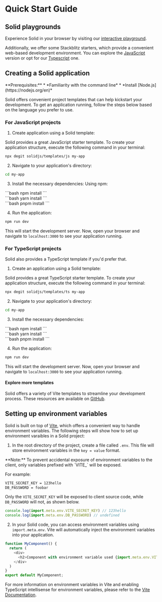 
# Quick Start Guide

## Solid playgrounds

Experience Solid in your browser by visiting our [interactive playground](https://playground.solidjs.com/).

Additionally, we offer some Stackblitz starters, which provide a convenient web-based development environment. 
You can explore the [JavaScript](https://stackblitz.com/github/solidjs/templates/tree/master/js) version or opt for our [Typescript](https://stackblitz.com/github/solidjs/templates/tree/master/ts) one.

## Creating a Solid application

<Aside>
    **Prerequisites:**
    * *Familiarity with the command line*
    * *Install [Node.js](https://nodejs.org/en)*
</Aside>

Solid offers convenient project templates that can help kickstart your development. 
To get an application running, follow the steps below based on the language you prefer to use.

### For JavaScript projects

1. Create application using a Solid template:

Solid provides a great JavaScript starter template. 
To create your application structure, execute the following command in your terminal:

```bash
npx degit solidjs/templates/js my-app
```

2. Navigate to your application's directory:

```bash
cd my-app
```

3. Install the necessary dependencies:
Using npm:

<TabsCodeBlocks>
<div id="npm">
```bash
npm install
```
</div>

<div id="yarn">
```bash
yarn install
```
</div>

<div id="pnpm">
```bash
pnpm install
```
</div>
</TabsCodeBlocks>

4. Run the application:

```bash
npm run dev
```

This will start the development server. 
Now, open your browser and navigate to `localhost:3000` to see your application running.

### For TypeScript projects

Solid also provides a TypeScript template if you'd prefer that. 

1. Create an application using a Solid template:

Solid provides a great TypeScript starter template. 
To create your application structure, execute the following command in your terminal:

```bash
npx degit solidjs/templates/ts my-app
```

2. Navigate to your application's directory:

```bash
cd my-app
```

3. Install the necessary dependencies:

<TabsCodeBlocks>
<div id="npm">
```bash
npm install
```
</div>

<div id="yarn">
```bash
yarn install
```
</div>

<div id="pnpm">
```bash
pnpm install
```
</div>
</TabsCodeBlocks>

4. Run the application:

```bash
npm run dev
```

This will start the development server. 
Now, open your browser and navigate to `localhost:3000` to see your application running.

#### Explore more templates

Solid offers a variety of Vite templates to streamline your development process. 
These resources are available on [GitHub](https://github.com/solidjs/templates).

## Setting up environment variables

Solid is built on top of [Vite](https://vitejs.dev/), which offers a convenient way to handle environment variables. The following steps will show how to set up environment varaibles in a Solid project:

1. In the root directory of the project, create a file called `.env`. 
This file will store environment variables in the `key = value` format.

<Aside>
**Note:** To prevent accidental exposure of environment variables to the client, only variables prefixed with `VITE_` will be exposed.

For example:

```bash
VITE_SECRET_KEY = 123hello
DB_PASSWORD = foobar
```

Only the `VITE_SECRET_KEY` will be exposed to client source code, while `DB_PASSWORD` will not, as shown below.

```js
console.log(import.meta.env.VITE_SECRET_KEY) // 123hello
console.log(import.meta.env.DB_PASSWORD) // undefined
```
</Aside>
    
2. In your Solid code, you can access environment variables using `import.meta.env`. 
Vite will automatically inject the environment variables into your application.
```javascript
function MyComponent() {
  return (
    <div>
      <h2>Component with environment variable used {import.meta.env.VITE_VARIABLE_NAME}</h2>
    </div>
  )
}
export default MyComponent;
```
For more information on environment variables in Vite and enabling TypeScript intellisense for environment variables, please refer to the [Vite Documentation](https://vitejs.dev/guide/env-and-mode.html#env-files).
